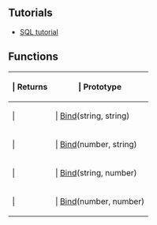 ==Tutorials==

* [[Lua/Tutorials/Intermediate/SQL|SQL tutorial]]

==Functions==

{{Lua/Table_Prefix}}
{| {{Lua/Table_Header}}
!{{Lua/Column_Style/Returns_List}} | Returns
!{{Lua/Column_Style/Prototype_List}} | Prototype
|-
|{{Lua/Cell_Style/Returns_List}} | 
|{{Lua/Cell_Style/Prototype_List}} | [[Lua/Server/SQLStatement/Functions/Bind|Bind]](string, string)
|-
|{{Lua/Cell_Style/Returns_List}} | 
|{{Lua/Cell_Style/Prototype_List}} | [[Lua/Server/SQLStatement/Functions/Bind|Bind]](number, string)
|-
|{{Lua/Cell_Style/Returns_List}} | 
|{{Lua/Cell_Style/Prototype_List}} | [[Lua/Server/SQLStatement/Functions/Bind|Bind]](string, number)
|-
|{{Lua/Cell_Style/Returns_List}} | 
|{{Lua/Cell_Style/Prototype_List}} | [[Lua/Server/SQLStatement/Functions/Bind|Bind]](number, number)
|} {{Lua/Table_Suffix}}